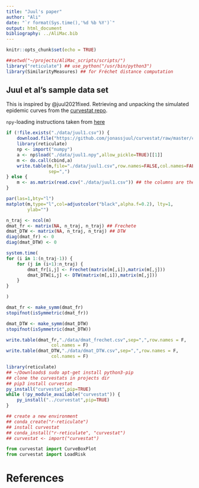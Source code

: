 ```yaml
---
title: "Juul's paper"
author: "Ali"
date: "`r format(Sys.time(),'%d %b %Y')`"
output: html_document
bibliography: ../AliMac.bib
---
```


```r
knitr::opts_chunk$set(echo = TRUE)
```

```r
##setwd("~/projects/AliMac_scripts/scripts/")
library("reticulate") ## use_python("/usr/bin/python3")
library(SimilarityMeasures) ## for Fréchet distance computation
```


## Juul et al's sample data set

This is inspired by @juul2021fixed. 
Retrieving and unpacking the simulated epidemic curves from
the [curvestat repo](https://github.com/jonassjuul/curvestat/).

`npy`-loading instructions  taken from [here](https://cran.r-project.org/web/packages/RcppCNPy/vignettes/UsingReticulate.pdf)

```r
if (!file.exists("./data/juul1.csv")) {
    download.file("https://github.com/jonassjuul/curvestat/raw/master/curvestat/tests/test_data/curves_DKE3.npy", dest="./data/juul1.npy")
    library(reticulate)
    np <- import("numpy")
    a <- np$load("./data/juul1.npy",allow_pickle=TRUE)[[1]]
    m <- do.call(cbind,a)
    write.table(m,file="./data/juul1.csv",row.names=FALSE,col.names=FALSE,
                sep=",")
} else {
    m <- as.matrix(read.csv("./data/juul1.csv")) ## the columns are the trajs
}
```

```r
par(las=1,bty="l")
matplot(m,type="l",col=adjustcolor("black",alpha.f=0.2), lty=1,
        ylab="")
```

```r
n_traj <- ncol(m)
dmat_fr <- matrix(NA, n_traj, n_traj) ## Frechete
dmat_DTW <- matrix(NA, n_traj, n_traj) ## DTW
diag(dmat_fr) <- 0
diag(dmat_DTW) <- 0

system.time(
for (i in 1:(n_traj-1)) {
    for (j in (i+1):n_traj) {
        dmat_fr[i,j] <- Frechet(matrix(m[,i]),matrix(m[,j]))
        dmat_DTW[i,j] <- DTW(matrix(m[,i]),matrix(m[,j]))
    }
}

)

dmat_fr <- make_symm(dmat_fr)
stopifnot(isSymmetric(dmat_fr))

dmat_DTW <- make_symm(dmat_DTW)
stopifnot(isSymmetric(dmat_DTW))

write.table(dmat_fr,"./data/dmat_frechet.csv",sep=",",row.names = F,
                 col.names = F)
write.table(dmat_DTW,"./data/dmat_DTW.csv",sep=",",row.names = F,
                 col.names = F)

```



```r
library(reticulate)
## ~/Downloads$ sudo apt-get install python3-pip
## clone the curvestats in projects dir
## pip3 install curvestat
py_install("curvestat",pip=TRUE)
while (!py_module_available("curvestat")) {
    py_install("../curvestat",pip=TRUE)
}

## create a new environment 
## conda_create("r-reticulate")
## install curvestat
## conda_install("r-reticulate", "curvestat")
## curvestat <- import("curvestat")
```

```python
from curvestat import CurveBoxPlot
from curvestat import LoadRisk
```


# References



